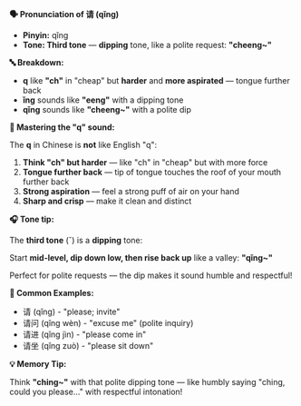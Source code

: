 **🗣️ Pronunciation of 请 (qǐng)**

- **Pinyin:** qǐng
- **Tone: Third tone** — **dipping** tone, like a polite request: **"cheeng~"**

**🔤 Breakdown:**

- **q** like **"ch"** in "cheap" but **harder** and **more aspirated** — tongue further back
- **ǐng** sounds like **"eeng"** with a dipping tone
- **qǐng** sounds like **"cheeng~"** with a polite dip

**🎯 Mastering the "q" sound:**

The **q** in Chinese is **not** like English "q":

1. **Think "ch" but harder** — like "ch" in "cheap" but with more force
2. **Tongue further back** — tip of tongue touches the roof of your mouth further back
3. **Strong aspiration** — feel a strong puff of air on your hand
4. **Sharp and crisp** — make it clean and distinct

**🎧 Tone tip:**

The **third tone** (ˇ) is a **dipping** tone:

Start **mid-level, dip down low, then rise back up** like a valley: **"qǐng~"**

Perfect for polite requests — the dip makes it sound humble and respectful!

**📝 Common Examples:**

- 请 (qǐng) - "please; invite"
- 请问 (qǐng wèn) - "excuse me" (polite inquiry)
- 请进 (qǐng jìn) - "please come in"
- 请坐 (qǐng zuò) - "please sit down"

**💡 Memory Tip:**

Think **"ching~"** with that polite dipping tone — like humbly saying "ching, could you please..."
with respectful intonation!
